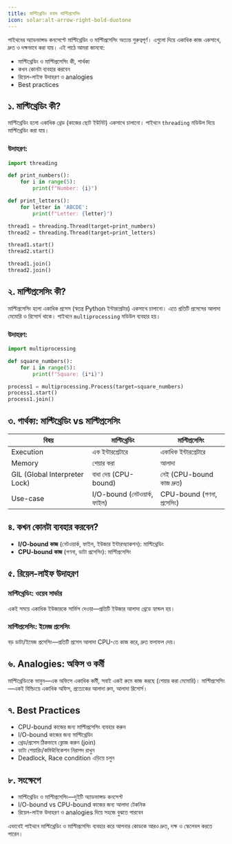 ```yaml
---
title: মাল্টিথ্রেডিং বনাম মাল্টিপ্রসেসিং
icon: solar:alt-arrow-right-bold-duotone
---
```


পাইথনের অ্যাডভান্সড কনসেপ্টে মাল্টিথ্রেডিং ও মাল্টিপ্রসেসিং অত্যন্ত গুরুত্বপূর্ণ। এগুলো দিয়ে একাধিক কাজ একসাথে, দ্রুত ও দক্ষভাবে করা যায়। এই পাঠে আমরা জানবো:
- মাল্টিথ্রেডিং ও মাল্টিপ্রসেসিং কী, পার্থক্য
- কখন কোনটা ব্যবহার করবেন
- রিয়েল-লাইফ উদাহরণ ও analogies
- Best practices

## ১. মাল্টিথ্রেডিং কী?

মাল্টিথ্রেডিং হলো একাধিক থ্রেড (কাজের ছোট ইউনিট) একসাথে চালানো। পাইথনে `threading` মডিউল দিয়ে মাল্টিথ্রেডিং করা যায়।

### উদাহরণ:
```python
import threading

def print_numbers():
    for i in range(5):
        print(f"Number: {i}")

def print_letters():
    for letter in 'ABCDE':
        print(f"Letter: {letter}")

thread1 = threading.Thread(target=print_numbers)
thread2 = threading.Thread(target=print_letters)

thread1.start()
thread2.start()

thread1.join()
thread2.join()
```

## ২. মাল্টিপ্রসেসিং কী?

মাল্টিপ্রসেসিং হলো একাধিক প্রসেস (স্বতন্ত্র Python ইন্টারপ্রেটার) একসাথে চালানো। এতে প্রতিটি প্রসেসের আলাদা মেমোরি ও রিসোর্স থাকে। পাইথনে `multiprocessing` মডিউল ব্যবহার হয়।

### উদাহরণ:
```python
import multiprocessing

def square_numbers():
    for i in range(5):
        print(f"Square: {i*i}")

process1 = multiprocessing.Process(target=square_numbers)
process1.start()
process1.join()
```

## ৩. পার্থক্য: মাল্টিথ্রেডিং vs মাল্টিপ্রসেসিং

| বিষয়              | মাল্টিথ্রেডিং           | মাল্টিপ্রসেসিং           |
|-------------------|------------------------|--------------------------|
| Execution         | এক ইন্টারপ্রেটারে       | একাধিক ইন্টারপ্রেটারে     |
| Memory            | শেয়ার করা              | আলাদা                   |
| GIL (Global Interpreter Lock) | বাধা দেয় (CPU-bound) | নেই (CPU-bound কাজ দ্রুত) |
| Use-case          | I/O-bound (নেটওয়ার্ক, ফাইল) | CPU-bound (গণনা, প্রসেসিং) |

## ৪. কখন কোনটা ব্যবহার করবেন?

- **I/O-bound কাজ** (নেটওয়ার্ক, ফাইল, ইউজার ইন্টারঅ্যাকশন): মাল্টিথ্রেডিং
- **CPU-bound কাজ** (গণনা, ডাটা প্রসেসিং): মাল্টিপ্রসেসিং

## ৫. রিয়েল-লাইফ উদাহরণ

### মাল্টিথ্রেডিং: ওয়েব সার্ভার
একই সময়ে একাধিক ইউজারকে সার্ভিস দেওয়া—প্রতিটি ইউজার আলাদা থ্রেডে হ্যান্ডল হয়।

### মাল্টিপ্রসেসিং: ইমেজ প্রসেসিং
বড় ডাটা/ইমেজ প্রসেসিং—প্রতিটি প্রসেস আলাদা CPU-তে কাজ করে, দ্রুত ফলাফল দেয়।

## ৬. Analogies: অফিস ও কর্মী

মাল্টিথ্রেডিংকে ভাবুন—এক অফিসে একাধিক কর্মী, সবাই একই রুমে কাজ করছে (শেয়ার করা মেমোরি)।
মাল্টিপ্রসেসিং—একই বিল্ডিংয়ে একাধিক অফিস, প্রত্যেকের আলাদা রুম, আলাদা রিসোর্স।

## ৭. Best Practices

- CPU-bound কাজের জন্য মাল্টিপ্রসেসিং ব্যবহার করুন
- I/O-bound কাজের জন্য মাল্টিথ্রেডিং
- থ্রেড/প্রসেস ঠিকভাবে ক্লোজ করুন (join)
- ডাটা শেয়ারিং/কমিউনিকেশন নিরাপদ রাখুন
- Deadlock, Race condition এড়িয়ে চলুন

## ৮. সংক্ষেপে

- মাল্টিথ্রেডিং ও মাল্টিপ্রসেসিং—দুইটি অ্যাডভান্সড কনসেপ্ট
- I/O-bound vs CPU-bound কাজের জন্য আলাদা টেকনিক
- রিয়েল-লাইফ উদাহরণ ও analogies দিয়ে সহজে বুঝতে পারবেন

এভাবেই পাইথনে মাল্টিথ্রেডিং ও মাল্টিপ্রসেসিং ব্যবহার করে আপনার কোডকে আরও দ্রুত, দক্ষ ও স্কেলেবল করতে পারেন।
